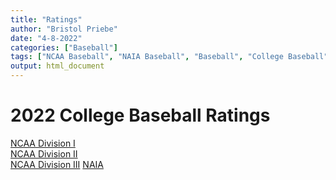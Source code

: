 ```yaml
---
title: "Ratings"
author: "Bristol Priebe"
date: "4-8-2022"
categories: ["Baseball"]
tags: ["NCAA Baseball", "NAIA Baseball", "Baseball", "College Baseball"]
output: html_document
---
```


# 2022 College Baseball Ratings

[NCAA Division I](https://fieldhouseanalytics.com/ratings/div1/)  
[NCAA Division II](https://fieldhouseanalytics.com/ratings/div2/)  
[NCAA Division III](https://fieldhouseanalytics.com/ratings/div3/)    [NAIA](https://fieldhouseanalytics.com/ratings/naia/)


